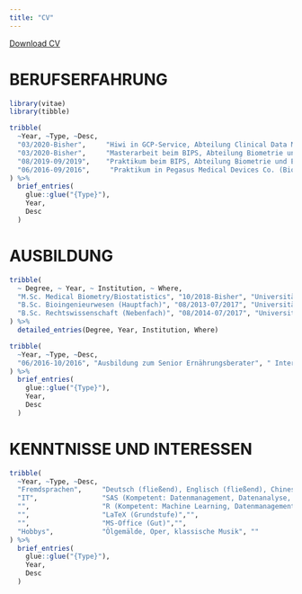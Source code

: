 ```yaml
---
title: "CV"
---
```


<a href="https://github.com/Zehuibai/Zehuibai.github.io/blob/master/CV.pdf#" class="download" title="Download CV as PDF">Download CV</a>			

# BERUFSERFAHRUNG

```r
library(vitae)
library(tibble)

tribble(
  ~Year, ~Type, ~Desc,
  "03/2020-Bisher",     "Hiwi in GCP-Service, Abteilung Clinical Data Management - Statistics", "Umgang mit dem Durchführen von SAP, primäre Endpunkt-, sekundäre Endpunkt- und Sicherheitsanalysen und Reports in SAS",
  "03/2020-Bisher",     "Masterarbeit beim BIPS, Abteilung Biometrie und EDV", "Arbeitsthema: Random Forests for Multiple Imputation of Missing Data in IDEFICS study",
  "08/2019-09/2019",    "Praktikum beim BIPS, Abteilung Biometrie und EDV", "Umgang mit dem Datenmanagement in R und SAS, deskreptive Analysen und Reports in SAS, Multiple Imputation fehlender Werte und Diagnose der Imputationsergebnisse",
  "06/2016-09/2016",     "Praktikum in Pegasus Medical Devices Co. (Biomedizinisches Unternehmen in China)", "Umgang mit biomedizinischer Beratung und die Analyse von Verkaufsdaten mit SAS"
) %>% 
  brief_entries(
    glue::glue("{Type}"),
    Year, 
    Desc
  )
```




 
# AUSBILDUNG

```r
tribble(
  ~ Degree, ~ Year, ~ Institution, ~ Where,
  "M.Sc. Medical Biometry/Biostatistics", "10/2018-Bisher", "Universität Bremen", "Deutschland",
  "B.Sc. Bioingenieurwesen (Hauptfach)", "08/2013-07/2017", "Universität Tianjin", "China",
  "B.Sc. Rechtswissenschaft (Nebenfach)", "08/2014-07/2017", "Universität Tianjin", "China"
) %>% 
  detailed_entries(Degree, Year, Institution, Where)

tribble(
  ~Year, ~Type, ~Desc,
  "06/2016-10/2016", "Ausbildung zum Senior Ernährungsberater", " International Professional Certification Center, China"
) %>% 
  brief_entries(
    glue::glue("{Type}"),
    Year, 
    Desc
  )
```

# KENNTNISSE UND INTERESSEN

```r
tribble(
  ~Year, ~Type, ~Desc,
  "Fremdsprachen",     "Deutsch (fließend), Englisch (fließend), Chinesisch (Muttersprache)", "", 
  "IT",                "SAS (Kompetent: Datenmanagement, Datenanalyse, Erstellung statistischer Berichte usw.)","",
  "",                  "R (Kompetent: Machine Learning, Datenmanagement, Visualisierung, Multiple Imputation, GLM, Multiple Vergleiche, Survivalanalyse, Markdown usw.)", "",
  "",                  "LaTeX (Grundstufe)","",
  "",                  "MS-Office (Gut)","",
  "Hobbys",            "Ölgemälde, Oper, klassische Musik", ""
) %>% 
  brief_entries(
    glue::glue("{Type}"),
    Year, 
    Desc
  )
```